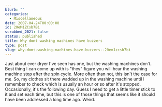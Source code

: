 ```yaml
---
blurb: ""
categories:
  - Miscellaneous
date: 2007-04-24T00:00:00
id: 20eM1ZCsb7Bi
scrubbed_2021: false
status: published
title: Why dont washing machines have buzzers
type: post
slug: why-dont-washing-machines-have-buzzers--20em1zcsb7bi
---
```


Just about ever dryer I've seen has one, but the washing machines
don't. Best thing I can come up with is "they" figure you will hear
the washing machine stop after the spin cycle. More often than not,
this isn't the case for me. So, my clothes sit there wadded up in
the washing machine until I remember to check which is usually an
hour or so after it's stopped. Occasionally, it's the following
day. Guess I need to get a little timer stick to it and set each
time, but this is one of those things that seems like it should
have been addressed a long time ago. Weird.